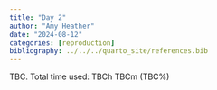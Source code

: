 ```yaml
---
title: "Day 2"
author: "Amy Heather"
date: "2024-08-12"
categories: [reproduction]
bibliography: ../../../quarto_site/references.bib
---
```


::: {.callout-note}

TBC. Total time used: TBCh TBCm (TBC%)

:::